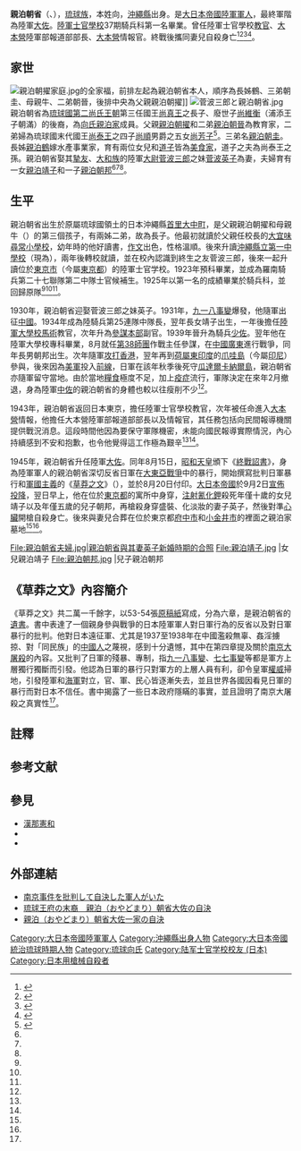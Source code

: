 {{東亞男性歷史人物
|名稱 =親泊朝省
|身份 =陸軍軍人
|國家 =[[大日本帝國|大日本帝國]]
|時代 =[[明治時代|明治時代]]、[[大正時代|大正時代]]、[[昭和時代|昭和時代]]
|主君 =
|屆數 =
|最高職務 =大佐
|前任 = 
|繼任 = 
|圖片名稱 =oyadomari chosei.JPG
|圖片大小 =200px
|圖片說明 =親泊朝省31歲時的肖像
|姓 =向
|名 =
|名乘 =朝省
|族裔 =琉球族 
|氏族 =向氏親泊家
|籍貫 =首里
|出身地 =沖繩縣
|出生日期 =1903年9月18日
|出生地點 =[[大日本帝國|大日本帝國]][[沖繩縣|沖繩縣]]首里大中町
|婚年 =1930年
|逝世日期 =1945年9月3日
|逝世地點 =[[大日本帝國|大日本帝國]][[東京都|東京都]]{{link-ja|小石川區|小石川区}}
|墓葬 ={{link-ja|多磨靈園|多磨霊園}}
|祠廟 =
|父親 =[[親泊朝擢|親泊朝擢]]
|母親 =牛
|妻 =[[菅波英子|菅波英子]]
|妻之父 =
|妻之嫡母 =
|兄弟 =[[親泊朝晉|親泊朝晉]]、[[親泊朝圭|親泊朝圭]]
|姊妹 =[[親泊鶴|親泊鶴]]、向氏
|子 =[[親泊朝邦|親泊朝邦]]
|女 =[[親泊靖子|親泊靖子]]
|其他親屬 = 姊夫：{{link-ja|宮城新昌|宮城新昌}}<br>弟婦：[[尚芳子|尚芳子]]<br>妻舅：[[菅波三郎|菅波三郎]]<br>外甥女：{{link-ja|岸朝子|岸朝子|宮城朝子}}、[[尚道子|宮城道子]]<br>外甥婿：{{link-ja|尚明|尚明}}
|經歷 = 
|著作 = *《[[草莽之文|草莽之文]]》（{{lang|ja|草莽の文}}）
|注釋 =
}}

'''親泊朝省'''（{{jpn|j=親泊朝省|hg=おやどまり ちょうせい|rm=Oyadomari Chōsei}}、{{bd|1903年|9月18日|1945年|9月3日}}），[[琉球族|琉球族]]，本姓向，[[沖繩縣|沖繩縣]]出身。是[[大日本帝國陸軍|大日本帝國陸軍]][[軍人|軍人]]，最終軍階為陸軍[[大佐|大佐]]。[[陸軍士官學校_(日本)|陸軍士官學校]]37期騎兵科第一名畢業。曾任陸軍士官學校[[教官|教官]]、[[大本營_(大日本帝國)|大本營]]陸軍部報道部部長、[[大本營_(大日本帝國)|大本營]]情報官。終戰後攜同妻兒自殺身亡<ref name="略歴">{{Cite web|title=親泊朝省|url=http://www.asahi-net.or.jp/~un3k-mn/ziketu-oyadomari.htm|access-date=2015-11-30|archive-date=2020-04-03|archive-url=https://web.archive.org/web/20200403201827/http://www.asahi-net.or.jp/~un3k-mn/ziketu-oyadomari.htm|dead-url=no}}</ref><ref name="親泊朝擢">{{Cite web|title=親泊朝擢|url=http://www6.plala.or.jp/guti/cemetery/PERSON/A/oyadomari_ct.html|access-date=2015-11-30|archive-date=2016-03-04|archive-url=https://web.archive.org/web/20160304194853/http://www6.plala.or.jp/guti/cemetery/PERSON/A/oyadomari_ct.html|dead-url=no}}</ref><ref name="親泊朝省">{{Cite web|title=親泊朝省|url=http://www6.plala.or.jp/guti/cemetery/PERSON/A/oyadomari_c.html|access-date=2015-11-30|archive-date=2016-05-30|archive-url=https://web.archive.org/web/20160530045337/http://www6.plala.or.jp/guti/cemetery/PERSON/A/oyadomari_c.html|dead-url=no}}</ref><ref name="大本営">{{Cite web|title=大本営陸軍報道部部長　親泊朝省大佐|url=http://midorikaze.com/midori.html|access-date=2015-11-30|archive-date=2020-09-29|archive-url=https://web.archive.org/web/20200929190820/http://midorikaze.com/midori.html|dead-url=no}}</ref>。

==家世==
[[File:親泊朝擢家庭.jpg|thumb]]的全家福，前排左起為親泊朝省本人，順序為長姊鶴、三弟朝圭、母親牛、二弟朝晉，後排中央為父親親泊朝擢]]
[[File:菅波三郎と親泊朝省.jpg|thumb]]
親泊朝省為[[琉球國|琉球國]][[第二尚氏王朝|第二尚氏王朝]]第三任國王[[尚真王|尚真王]]之長子、廢世子[[尚維衡|尚維衡]]（浦添王子朝滿）的後裔，為[[向氏親泊家|向氏親泊家]]成員。父親[[親泊朝擢|親泊朝擢]]和二弟[[親泊朝晉|親泊朝晉]]為教育家，二弟婦為琉球國末代國王[[尚泰王|尚泰王]]之四子[[尚順|尚順]]男爵之五女[[尚芳子|尚芳子]]<ref name="親泊朝晋">{{Cite web|title=親泊朝晋|url=http://www6.plala.or.jp/guti/cemetery/PERSON/A/oyadomari_cs.html|access-date=2015-11-30|archive-date=2016-07-12|archive-url=https://web.archive.org/web/20160712085158/http://www6.plala.or.jp/guti/cemetery/PERSON/A/oyadomari_cs.html|dead-url=no}}</ref>。三弟名[[親泊朝圭|親泊朝圭]]。長姊[[宮城鶴|親泊鶴]]嫁水產事業家{{link-ja|宮城新昌|宮城新昌}}，育有兩位女兒{{link-ja|岸朝子|岸朝子|朝子}}和[[尚道子|道子]]皆為[[美食家|美食家]]，道子之夫為尚泰王之孫{{link-ja|尚明|尚明}}。親泊朝省娶其[[摯友|摯友]]、[[大和族|大和族]]的陸軍[[大尉|大尉]][[菅波三郎|菅波三郎]]之妹[[菅波英子|菅波英子]]為妻，夫婦育有一女[[親泊靖子|親泊靖子]]和一子[[親泊朝邦|親泊朝邦]]<ref name="親泊朝擢" /><ref name="親泊朝省" /><ref name="大本営" />。

==生平==
{{Infobox Military Person
|name= <big>{{lang|ja|親泊朝省}}</big><br>{{lang|ja|おやどまり ちょうせい}}
|allegiance= [[大日本帝國陸軍|大日本帝國陸軍]]
|serviceyears= 1921年 – 1945年
|rank= [[大佐|陸軍大佐]]
|commands=
|battles= [[太平洋戰争|太平洋戰争]][[香港保衞戰|香港之戰]]、{{link-en|爪哇戰役|Battle of Java (1942)}}
|awards= 
|laterwork= 
}}
親泊朝省出生於原屬琉球國領土的日本沖繩縣[[首里|首里]][[大中町|大中町]]，是父親親泊朝擢和母親牛（{{lang-ryu|ウシ}}）的第三個孩子，有兩姊二弟，故為長子。他最初就讀於父親任校長的[[大宜味尋常小學校|大宜味尋常小學校]]，幼年時的他好讀書，[[作文|作文]]出色，性格溫順。後來升讀[[沖繩縣立第一中學校|沖繩縣立第一中學校]]（現為{{link-ja|沖繩縣立首里高等學校|沖縄県立首里高等学校}}），兩年後轉校就讀{{link-ja|熊本陸軍地方幼年學校|熊本陸軍地方幼年学校}}，並在校內認識到終生之友菅波三郎，後來一起升讀位於[[東京市|東京市]]（今屬[[東京都|東京都]]）{{link-ja|市谷|市谷}}的陸軍士官学校。1923年預科畢業，並成為羅南騎兵第二十七聯隊第二中隊士官候補生。1925年以第一名的成績畢業於騎兵科，並回歸原隊<ref name="略歴" /><ref name="大本営" /><ref name="親泊朝省" />。

1930年，親泊朝省迎娶菅波三郎之妹英子。1931年，[[九一八事變|九一八事變]]爆發，他隨軍出征[[中國|中國]]。1934年成為陸騎兵第25連隊中隊長，翌年長女靖子出生，一年後擔任[[陸軍大學校|陸軍大學校]][[馬術|馬術]]教官，次年升為[[參謀本部_(大日本帝國)|參謀本部]]副官。1939年晉升為騎兵[[少佐|少佐]]。翌年他在陸軍大學校專科畢業，8月就任[[第38師團_(日本陸軍)|第38師團]]作戰主任參謀，在[[中國|中國]][[廣東|廣東]]進行戰爭，同年長男朝邦出生。次年隨軍[[香港保衞戰|攻打香港]]，翌年再到[[荷屬東印度|荷屬東印度]]的[[爪哇島|爪哇島]]（今屬[[印尼|印尼]]）參與{{link-en|爪哇戰役|Battle of Java (1942)}}，後來因為[[美軍|美軍]]投入[[前線|前線]]，日軍在該年秋季後死守[[瓜達爾卡納爾島|瓜達爾卡納爾島]]，親泊朝省亦隨軍留守當地。由於當地[[糧食|糧食]]極度不足，加上[[疫症|疫症]]流行，軍隊決定在來年2月撤退，身為陸軍[[中佐|中佐]]的親泊朝省的身體也較以往瘦削不少<ref name="大本営" />。

1943年，親泊朝省返回日本東京，擔任陸軍士官學校教官，次年被任命進入[[大本營_(大日本帝國)|大本營]]情報，他擔任大本營陸軍部報道部部長以及{{link-ja|內閣情報局|内閣情報局}}情報官，其任務包括向民間報導機關提供戰況消息。這段時間他因為要保守軍隊機密，未能向國民報導實際情況，內心持續感到不安和抱歉，也令他覺得這工作極為艱辛<ref name="略歴" /><ref name="親泊朝省" />。

1945年，親泊朝省升任陸軍[[大佐|大佐]]。同年8月15日，[[昭和天皇|昭和天皇]]頒下《[[終戰詔書|終戰詔書]]》，身為陸軍軍人的親泊朝省深切反省日軍在[[大東亞戰爭|大東亞戰爭]]中的暴行，開始撰寫批判日軍暴行和[[軍國主義|軍國主義]]的《[[草莽之文|草莽之文]]》（{{lang-ja|草莽の文}}），並於8月20日付印。[[大日本帝國|大日本帝國]]於9月2日[[日本投降|宣佈投降]]，翌日早上，他在位於[[東京都|東京都]]{{link-ja|小石川區|小石川区}}的寓所中身穿{{link-ja|軍服 (大日本帝國陸軍)|軍服 (大日本帝国陸軍)|軍服}}，[[注射|注射]][[氰化鉀|氰化鉀]]殺死年僅十歲的女兒靖子以及年僅五歲的兒子朝邦，再槍殺身穿盛裝、化淡妝的妻子英子，然後對準[[心臟|心臟]]開槍自殺身亡。後來與妻兒合葬在位於東京都[[府中市_(東京都)|府中市]]和[[小金井市|小金井市]]的{{link-ja|多磨靈園|多磨霊園}}裡面之親泊家墓地<ref name="大本営" /><ref name="親泊朝省" />。
<gallery>
File:親泊朝省夫婦.jpg|親泊朝省與其妻英子新婚時期的合照
File:親泊靖子.jpg |女兒親泊靖子
File:親泊朝邦.jpg |兒子親泊朝邦
</gallery>

==《草莽之文》內容簡介==
《草莽之文》共二萬一千餘字，以53-54張[[原稿紙|原稿紙]]寫成，分為六章，是親泊朝省的[[遺書|遺書]]。書中表達了一個親身參與戰爭的日本陸軍軍人對日軍行為的反省以及對日軍暴行的批判。他對日本遠征軍、尤其是1937至1938年在中國濫殺無辜、姦淫擄掠、對「同民族」的[[中國人|中國人]]{{noteTag|原文為「[[支那人|支那人]]」，「同民族」是指同屬東洋民族<ref name="大本営" />}}之蔑視，感到十分遺憾，其中在第四章提及關於[[南京大屠殺|南京大屠殺]]的內容。又批判了日軍的殘暴、專制，指[[九一八事變|九一八事變]]、[[七七事變|七七事變]]等都是軍方上層獨行獨斷而引發。他認為日軍的暴行只對軍方的上層人員有利，卻令皇軍[[權威|權威]]掃地，引發陸軍和[[大日本帝國海軍|海軍]]對立，官、軍、民心皆逐漸失去，並且世界各國因看見日軍的暴行而對日本不信任。書中揭露了一些日本政府隱瞞的事實，並且證明了南京大屠殺之真實性<ref name="大本営" />。

==註釋==
{{Reflist|2|list={{noteFoot}}}}
==参考文献==
{{reflist}}

==參見==
*[[漢那憲和|漢那憲和]]
*{{link-ja|渡名喜守定|渡名喜守定}}
*{{link-ja|當山全信|当山全信}}

==外部連結==
*[http://jseagull.blog69.fc2.com/blog-entry-495.html 南京事件を批判して自決した軍人がいた] {{Wayback|url=http://jseagull.blog69.fc2.com/blog-entry-495.html |date=20200403201851 }}
*[https://web.archive.org/web/20150901050828/http://homepage3.nifty.com/wedd/oyadomari.html 琉球王府の末裔　親泊（おやどまり）朝省大佐の自決]
*[https://web.archive.org/web/20150517054029/http://www.h5.dion.ne.jp/~s600days/oyadomari.htm 親泊（おやどまり）朝省大佐一家の自決]
[[Category:大日本帝國陸軍軍人|Category:大日本帝國陸軍軍人]]
[[Category:沖繩縣出身人物|Category:沖繩縣出身人物]]
[[Category:大日本帝國統治琉球時期人物|Category:大日本帝國統治琉球時期人物]]
[[Category:琉球向氏|Category:琉球向氏]]
[[Category:陆军士官学校校友_(日本)|Category:陆军士官学校校友 (日本)]]
[[Category:日本用槍械自殺者|Category:日本用槍械自殺者]]